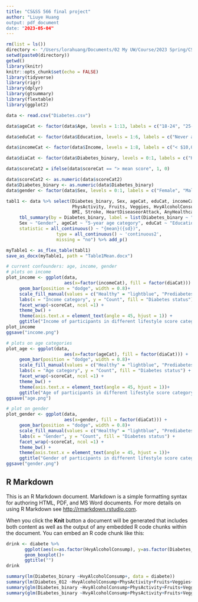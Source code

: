 ```yaml
---
title: "CS&SS 566 final project"
author: "Liuye Huang
output: pdf_document
date: "2023-05-04"
---
```


```r
rm(list = ls())
directory <- "/Users/lorahuang/Documents/02 My UW/Course/2023 Spring/CS566 causal modeling/final project/"
setwd(paste0(directory))
getwd()
library(knitr)
knitr::opts_chunk$set(echo = FALSE)
library(tidyverse)
library(rigr)
library(dplyr)
library(gtsummary)
library(flextable)
library(ggplot2)

data <- read.csv("Diabetes.csv")

data$ageCat <- factor(data$Age, levels = 1:13, labels = c("18-24", "25-29", "30-34", "35-39", "40-44", "45-49", "50-54", "55-59", "60-64", "65-69", "70-74", "75-79", ">=80") )

data$eduCat <- factor(data$Education, levels = 1:6, labels = c("Never attended school or only kindergarten", "Elementary", "Some high school", "High school graduate", "Some college or technical school", "College graduate"))

data$incomeCat <- factor(data$Income, levels = 1:8, labels = c("< $10,000", "[$10,000, $15,000)", "[$15,000, $20,000)", "[$20,000, $25,000)", "[$25,000, $35,000)", "[$35,000, $50,000)", "[$50,000, $75,000)", ">= $75,000"))

data$diaCat <- factor(data$Diabetes_binary, levels = 0:1, labels = c("Healthy", "Prediabetes or diabetes"))

data$scoreCat2 = ifelse(data$scoreCat == "> mean score", 1, 0)

data$scoreCat2 <- as.numeric(data$scoreCat2)
data$Diabetes_binary <- as.numeric(data$Diabetes_binary)
data$gender <- factor(data$Sex, levels = 0:1, labels = c("Female", "Male"))
```

```r
tabl1 <- data %>% select(Diabetes_binary, Sex, ageCat, eduCat, incomeCat, scoreCat, Smoker,
                         PhysActivity, Fruits, Veggies, HvyAlcoholConsump, HighBP, HighChol, 
                         BMI, Stroke, HeartDiseaseorAttack, AnyHealthcare) %>%
     tbl_summary(by = Diabetes_binary, label = list(Diabetes_binary ~ "Diagnosis of diabetes",
     Sex ~ "Gender", ageCat ~ "5-year age category", eduCat ~ "Education", incomeCat ~ "Income", scoreCat ~ "Lifestyle composition score", Smoker ~ "Have smoked at least 100 cigarettes lifetime", PhysActivity ~ "Physical activity in past 30 days (not including job)", Fruits ~ "Consume fruit >= 1 times per day", Veggies ~ "Consume vegetables >= 1 times per day", HvyAlcoholConsump ~ "Heavy drinkers", HighBP ~ "High blood pressure", HighChol ~ "High cholesterol", Stroke ~ "Ever had a stroke", HeartDiseaseorAttack ~ "Coronary heart disease or myocardial infarction", AnyHealthcare ~ "Any health coverage"), 
     statistic = all_continuous() ~ "{mean}({sd})",
                   type = all_continuous() ~ 'continuous2',
                   missing = "no") %>% add_p()

myTable1 <- as_flex_table(tabl1)
save_as_docx(myTable1, path = "Table1Mean.docx")
```

```r
# current confounders: age, income, gender
# plots on income
plot_income <- ggplot(data, 
                      aes(x=factor(incomeCat), fill = factor(diaCat))) + 
     geom_bar(position = "dodge", width = 0.8)+
     scale_fill_manual(values = c("Healthy" = "lightblue", "Prediabetes or diabetes" = "darkorange"))+
     labs(x = "Income category", y = "Count", fill = "Diabetes status") +
     facet_wrap(~scoreCat, ncol =1) +
     theme_bw() +
     theme(axis.text.x = element_text(angle = 45, hjust = 1)) +
     ggtitle("Income of participants in different lifestyle score category and diabetes status")
plot_income  
ggsave("income.png")

# plots on age categories
plot_age <- ggplot(data, 
                      aes(x=factor(ageCat), fill = factor(diaCat))) + 
     geom_bar(position = "dodge", width = 0.8)+
     scale_fill_manual(values = c("Healthy" = "lightblue", "Prediabetes or diabetes" = "darkorange"))+
     labs(x = "Age category", y = "Count", fill = "Diabetes status") +
     facet_wrap(~scoreCat, ncol =1) +
     theme_bw() +
     theme(axis.text.x = element_text(angle = 45, hjust = 1))+
     ggtitle("Age of participants in different lifestyle score category and diabetes status")
ggsave("age.png")

# plot on gender
plot_gender <- ggplot(data, 
                      aes(x=gender, fill = factor(diaCat))) + 
     geom_bar(position = "dodge", width = 0.8)+
     scale_fill_manual(values = c("Healthy" = "lightblue", "Prediabetes or diabetes" = "darkorange"))+
     labs(x = "Gender", y = "Count", fill = "Diabetes status") +
     facet_wrap(~scoreCat, ncol =1) +
     theme_bw() +
     theme(axis.text.x = element_text(angle = 45, hjust = 1))+
     ggtitle("Gender of participants in different lifestyle score category and diabetes status")
ggsave("gender.png")

```
## R Markdown

This is an R Markdown document. Markdown is a simple formatting syntax for authoring HTML, PDF, and MS Word documents. For more details on using R Markdown see <http://rmarkdown.rstudio.com>.

When you click the **Knit** button a document will be generated that includes both content as well as the output of any embedded R code chunks within the document. You can embed an R code chunk like this:

```r
drink <- diabete %>% 
       ggplot(aes(x=as.factor(HvyAlcoholConsump), y=as.factor(Diabetes_binary)))+
       geom_boxplot()+
       ggtitle("")
drink

summary(lm(Diabetes_binary ~HvyAlcoholConsump+, data = diabete))
summary(lm(Diabetes_012 ~HvyAlcoholConsump+PhysActivity+Fruits+Veggies+Smoker+BMI, data = diabete1))
summary(glm(Diabetes_binary ~HvyAlcoholConsump+PhysActivity+Fruits+Veggies+Smoker+BMI, data = diabete3, family = binomial))
summary(glm(Diabetes_binary ~HvyAlcoholConsump+PhysActivity+Fruits+Veggies+Smoker+BMI, data = diabete2, family = binomial))
```

